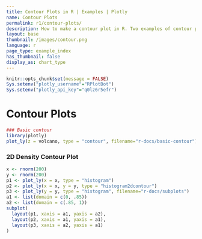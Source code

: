 ```yaml
---
title: Contour Plots in R | Examples | Plotly
name: Contour Plots
permalink: r1/contour-plots/
description: How to make a contour plot in R. Two examples of contour plots of matrices and 2D distributions.
layout: base
thumbnail: /images/contour.png
language: r
page_type: example_index
has_thumbnail: false
display_as: chart_type
---
```


```r
knitr::opts_chunk$set(message = FALSE)
Sys.setenv("plotly_username"="RPlotBot")
Sys.setenv("plotly_api_key"="q0lz6r5efr")
```
# Contour Plots

```r

### Basic contour
library(plotly)
plot_ly(z = volcano, type = "contour", filename="r-docs/basic-contour")
```

### 2D Density Contour Plot

```r
x <- rnorm(200)
y <- rnorm(200)
p1 <- plot_ly(x = x, type = "histogram")
p2 <- plot_ly(x = x, y = y, type = "histogram2dcontour")
p3 <- plot_ly(y = y, type = "histogram", filename="r-docs/subplots")
a1 <- list(domain = c(0, .85))
a2 <- list(domain = c(.85, 1))
subplot(
  layout(p1, xaxis = a1, yaxis = a2),
  layout(p2, xaxis = a1, yaxis = a1),
  layout(p3, xaxis = a2, yaxis = a1)
)
```
